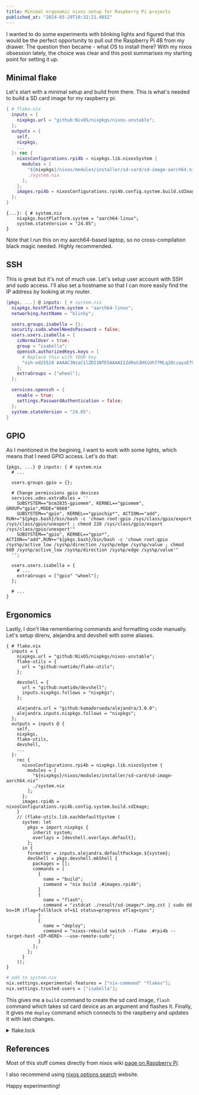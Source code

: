 ```yaml
---
title: Minimal ergonomic nixos setup for Raspberry Pi projects
published_at: "2024-03-29T19:32:21.405Z"
---
```


I wanted to do some experiments with blinking lights and figured that this would
be the perfect opportunity to pull out the Raspberry Pi 4B from my drawer. The
question then became - what OS to install there? With my nixos obsession lately,
the choice was clear and this post summarises my starting point for setting it
up.

## Minimal flake

Let's start with a minimal setup and build from there. This is what's needed to
build a SD card image for my raspberry pi:

```nix
{ # flake.nix
  inputs = {
    nixpkgs.url = "github:NixOS/nixpkgs/nixos-unstable";
  };
  outputs = {
    self,
    nixpkgs,
    ...
  }: rec {
    nixosConfigurations.rpi4b = nixpkgs.lib.nixosSystem {
      modules = [
        "${nixpkgs}/nixos/modules/installer/sd-card/sd-image-aarch64.nix"
        ./system.nix
      ];
    };
    images.rpi4b = nixosConfigurations.rpi4b.config.system.build.sdImage;
  };
}
```

```
{...}: { # system.nix
    nixpkgs.hostPlatform.system = "aarch64-linux";
    system.stateVersion = "24.05";
}
```

Note that I run this on my aarch64-based laptop, so no cross-compilation black
magic needed. Highly recommended.

## SSH

This is great but it's not of much use. Let's setup user account with SSH and
sudo access. I'll also set a hostname so that I can more easily find the IP address
by looking at my router.

```nix
{pkgs, ...} @ inputs: { # system.nix
  nixpkgs.hostPlatform.system = "aarch64-linux";
  networking.hostName = "blinky";

  users.groups.isabella = {};
  security.sudo.wheelNeedsPassword = false;
  users.users.isabella = {
    isNormalUser = true;
    group = "isabella";
    openssh.authorizedKeys.keys = [
      # Replace this with YOUR key
      "ssh-ed25519 AAAAC3NzaC1lZDI1NTE5AAAAIIZdRoS3HXiUh77MLq2OczaysE79CK0NZGfHyH+3tBlv"
    ];
    extraGroups = ["wheel"];
  };

  services.openssh = {
    enable = true;
    settings.PasswordAuthentication = false;
  };
  system.stateVersion = "24.05";
}
```

## GPIO

As I mentioned in the begining, I want to work with some lights, which means that
I need GPIO access. Let's do that:

```
{pkgs, ...} @ inputs: { # system.nix
  # ...

  users.groups.gpio = {};

  # Change permissions gpio devices
  services.udev.extraRules = ''
    SUBSYSTEM=="bcm2835-gpiomem", KERNEL=="gpiomem", GROUP="gpio",MODE="0660"
    SUBSYSTEM=="gpio", KERNEL=="gpiochip*", ACTION=="add", RUN+="${pkgs.bash}/bin/bash -c 'chown root:gpio /sys/class/gpio/export /sys/class/gpio/unexport ; chmod 220 /sys/class/gpio/export /sys/class/gpio/unexport'"
    SUBSYSTEM=="gpio", KERNEL=="gpio*", ACTION=="add",RUN+="${pkgs.bash}/bin/bash -c 'chown root:gpio /sys%p/active_low /sys%p/direction /sys%p/edge /sys%p/value ; chmod 660 /sys%p/active_low /sys%p/direction /sys%p/edge /sys%p/value'"
  '';

  users.users.isabella = {
    # ...
    extraGroups = ["gpio" "wheel"];
  };

  # ...
}
```

## Ergonomics

Lastly, I don't like remembering commands and formatting code manually. Let's setup
direnv, alejandra and devshell with some aliases.

```
{ # flake.nix
  inputs = {
    nixpkgs.url = "github:NixOS/nixpkgs/nixos-unstable";
    flake-utils = {
      url = "github:numtide/flake-utils";
    };

    devshell = {
      url = "github:numtide/devshell";
      inputs.nixpkgs.follows = "nixpkgs";
    };

    alejandra.url = "github:kamadorueda/alejandra/3.0.0";
    alejandra.inputs.nixpkgs.follows = "nixpkgs";
  };
  outputs = inputs @ {
    self,
    nixpkgs,
    flake-utils,
    devshell,
    ...
  }:
    rec {
      nixosConfigurations.rpi4b = nixpkgs.lib.nixosSystem {
        modules = [
          "${nixpkgs}/nixos/modules/installer/sd-card/sd-image-aarch64.nix"
          ./system.nix
        ];
      };
      images.rpi4b = nixosConfigurations.rpi4b.config.system.build.sdImage;
    }
    // (flake-utils.lib.eachDefaultSystem (
      system: let
        pkgs = import nixpkgs {
          inherit system;
          overlays = [devshell.overlays.default];
        };
      in {
        formatter = inputs.alejandra.defaultPackage.${system};
        devShell = pkgs.devshell.mkShell {
          packages = [];
          commands = [
            {
              name = "build";
              command = "nix build .#images.rpi4b";
            }
            {
              name = "flash";
              command = "zstdcat ./result/sd-image/*.img.zst | sudo dd bs=1M iflag=fullblock of=$1 status=progress oflag=sync";
            }
            {
              name = "deploy";
              command = "nixos-rebuild switch --flake .#rpi4b --target-host <IP-HERE> --use-remote-sudo";
            }
          ];
        };
      }
    ));
}
```

```nix
# add to system.nix
nix.settings.experimental-features = ["nix-command" "flakes"];
nix.settings.trusted-users = ["isabella"];
```

This gives me a `build` command to create the sd card image, `flash` command which
takes sd card device as an argument and flashes it. Finally, it gives me `deploy`
command which connects to the raspberry and updates it with last changes.

<details>
<summary>flake.lock</summary>

```json
{
  "nodes": {
    "alejandra": {
      "inputs": {
        "fenix": "fenix",
        "flakeCompat": "flakeCompat",
        "nixpkgs": [
          "nixpkgs"
        ]
      },
      "locked": {
        "lastModified": 1660592437,
        "narHash": "sha256-xFumnivtVwu5fFBOrTxrv6fv3geHKF04RGP23EsDVaI=",
        "owner": "kamadorueda",
        "repo": "alejandra",
        "rev": "e7eac49074b70814b542fee987af2987dd0520b5",
        "type": "github"
      },
      "original": {
        "owner": "kamadorueda",
        "ref": "3.0.0",
        "repo": "alejandra",
        "type": "github"
      }
    },
    "devshell": {
      "inputs": {
        "flake-utils": "flake-utils",
        "nixpkgs": [
          "nixpkgs"
        ]
      },
      "locked": {
        "lastModified": 1711099426,
        "narHash": "sha256-HzpgM/wc3aqpnHJJ2oDqPBkNsqWbW0WfWUO8lKu8nGk=",
        "owner": "numtide",
        "repo": "devshell",
        "rev": "2d45b54ca4a183f2fdcf4b19c895b64fbf620ee8",
        "type": "github"
      },
      "original": {
        "owner": "numtide",
        "repo": "devshell",
        "type": "github"
      }
    },
    "fenix": {
      "inputs": {
        "nixpkgs": [
          "alejandra",
          "nixpkgs"
        ],
        "rust-analyzer-src": "rust-analyzer-src"
      },
      "locked": {
        "lastModified": 1657607339,
        "narHash": "sha256-HaqoAwlbVVZH2n4P3jN2FFPMpVuhxDy1poNOR7kzODc=",
        "owner": "nix-community",
        "repo": "fenix",
        "rev": "b814c83d9e6aa5a28d0cf356ecfdafb2505ad37d",
        "type": "github"
      },
      "original": {
        "owner": "nix-community",
        "repo": "fenix",
        "type": "github"
      }
    },
    "flake-utils": {
      "inputs": {
        "systems": "systems"
      },
      "locked": {
        "lastModified": 1701680307,
        "narHash": "sha256-kAuep2h5ajznlPMD9rnQyffWG8EM/C73lejGofXvdM8=",
        "owner": "numtide",
        "repo": "flake-utils",
        "rev": "4022d587cbbfd70fe950c1e2083a02621806a725",
        "type": "github"
      },
      "original": {
        "owner": "numtide",
        "repo": "flake-utils",
        "type": "github"
      }
    },
    "flake-utils_2": {
      "inputs": {
        "systems": "systems_2"
      },
      "locked": {
        "lastModified": 1710146030,
        "narHash": "sha256-SZ5L6eA7HJ/nmkzGG7/ISclqe6oZdOZTNoesiInkXPQ=",
        "owner": "numtide",
        "repo": "flake-utils",
        "rev": "b1d9ab70662946ef0850d488da1c9019f3a9752a",
        "type": "github"
      },
      "original": {
        "owner": "numtide",
        "repo": "flake-utils",
        "type": "github"
      }
    },
    "flakeCompat": {
      "flake": false,
      "locked": {
        "lastModified": 1650374568,
        "narHash": "sha256-Z+s0J8/r907g149rllvwhb4pKi8Wam5ij0st8PwAh+E=",
        "owner": "edolstra",
        "repo": "flake-compat",
        "rev": "b4a34015c698c7793d592d66adbab377907a2be8",
        "type": "github"
      },
      "original": {
        "owner": "edolstra",
        "repo": "flake-compat",
        "type": "github"
      }
    },
    "nixpkgs": {
      "locked": {
        "lastModified": 1711523803,
        "narHash": "sha256-UKcYiHWHQynzj6CN/vTcix4yd1eCu1uFdsuarupdCQQ=",
        "owner": "NixOS",
        "repo": "nixpkgs",
        "rev": "2726f127c15a4cc9810843b96cad73c7eb39e443",
        "type": "github"
      },
      "original": {
        "owner": "NixOS",
        "ref": "nixos-unstable",
        "repo": "nixpkgs",
        "type": "github"
      }
    },
    "root": {
      "inputs": {
        "alejandra": "alejandra",
        "devshell": "devshell",
        "flake-utils": "flake-utils_2",
        "nixpkgs": "nixpkgs"
      }
    },
    "rust-analyzer-src": {
      "flake": false,
      "locked": {
        "lastModified": 1657557289,
        "narHash": "sha256-PRW+nUwuqNTRAEa83SfX+7g+g8nQ+2MMbasQ9nt6+UM=",
        "owner": "rust-lang",
        "repo": "rust-analyzer",
        "rev": "caf23f29144b371035b864a1017dbc32573ad56d",
        "type": "github"
      },
      "original": {
        "owner": "rust-lang",
        "ref": "nightly",
        "repo": "rust-analyzer",
        "type": "github"
      }
    },
    "systems": {
      "locked": {
        "lastModified": 1681028828,
        "narHash": "sha256-Vy1rq5AaRuLzOxct8nz4T6wlgyUR7zLU309k9mBC768=",
        "owner": "nix-systems",
        "repo": "default",
        "rev": "da67096a3b9bf56a91d16901293e51ba5b49a27e",
        "type": "github"
      },
      "original": {
        "owner": "nix-systems",
        "repo": "default",
        "type": "github"
      }
    },
    "systems_2": {
      "locked": {
        "lastModified": 1681028828,
        "narHash": "sha256-Vy1rq5AaRuLzOxct8nz4T6wlgyUR7zLU309k9mBC768=",
        "owner": "nix-systems",
        "repo": "default",
        "rev": "da67096a3b9bf56a91d16901293e51ba5b49a27e",
        "type": "github"
      },
      "original": {
        "owner": "nix-systems",
        "repo": "default",
        "type": "github"
      }
    }
  },
  "root": "root",
  "version": 7
}
```

</details>

## References

Most of this stuff comes directly from nixos wiki [page on Raspberry Pi](https://nixos.wiki/wiki/NixOS_on_ARM/Raspberry_Pi).

I also recommend using [nixos options search](https://search.nixos.org/options) website.

Happy experimenting!
